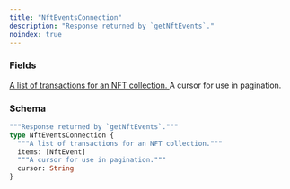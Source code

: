 ```yaml
---
title: "NftEventsConnection"
description: "Response returned by `getNftEvents`."
noindex: true
---
```


### Fields

<a href="/api-reference/types/nftevent">
  <ResponseField name="items" type="[NftEvent]">
    A list of transactions for an NFT collection.
  </ResponseField>
</a>

<ResponseField name="cursor" type="String">
  A cursor for use in pagination.
</ResponseField>

### Schema


```graphql 
"""Response returned by `getNftEvents`."""
type NftEventsConnection {
  """A list of transactions for an NFT collection."""
  items: [NftEvent]
  """A cursor for use in pagination."""
  cursor: String
}
```
